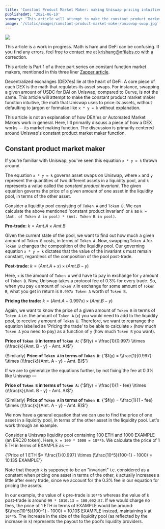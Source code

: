 ```yaml
---
title: 'Constant Product Market Maker: making Uniswap pricing intuitive.'
publishedAt: '2021-06-10'
summary: "This article will attempt to make the constant product market maker function intuitive, the math that Uniswap uses to price its assets, without defaulting to jargon or formulae like `x * y = k` without explanation."
image: '/static/images/constant-product-market-maker/uniswap-swap.jpg'
---
```


<Image src="/static/images/constant-product-market-maker/uniswap-swap.jpg" height={314} width={800}/>

This article is a work in progress. Math is hard and DeFi can be confusing. If you find any errors, feel free to contact me at 
krishang@nftlabs.co with a correction.

This article is Part 1 of a three part series on constant function market makers, mentioned in this three liner 
[Zapper article](https://zapper.crunch.help/defi-investing-101/uniswap-vs-balancer-vs-curve).

Decentralized exchanges (DEX'es) lie at the heart of DeFi. A core piece of each DEX is the math that regulates its asset swaps. 
For instance, swapping a given amount of USDC for DAI on Uniswap, compared to Curve, is not the same. This article will attempt 
to make the constant product market maker function intuitive, the math that Uniswap uses to price its assets, without defaulting to 
jargon or formulae like `x * y = k` without explanation.

This article is not an explanation of how DEX'es or Automated Market Makers work in general. Here, I'll primarily discuss a 
piece of how a DEX works — its market making function. The discussion is primarily centered around Uniswap's constant product 
market maker function.

## Constant product market maker

If you're familiar with Uniswap, you've seen this equation `x * y = k` thrown around.

The equation `x * y = k` governs asset swaps on Uniswap, where `x` and `y` represent the quantities of two different assets in a 
liquidity pool, and `k` represents a value called the *constant product invariant*. The given equation governs the price of a given 
amount of one asset in the liquidity pool, in terms of the other asset. 

Consider a liquidity pool consisting of `Token A` and `Token B`. We can calculate the above mentioned 'constant product invariant' 
or `k` as `k = (Amt. of Token A in pool) * (Amt. Token B in pool)`.

**Pre-trade:** <Latex>$k = Amt. A \times Amt. B$</Latex>

Given the current state of the pool, we want to find out how much a given amount of `Token B` costs, in terms of `Token A`. Now, 
swapping `Token A` for `Token B` changes the composition of the liquidity pool. Our governing equation `x * y = k` dictates that 
the value of the invariant `k` must remain constant, regardless of the composition of the pool post-trade.

**Post-trade:** <Latex displayMode={true}>$k = (Amt. A + x) \times (Amt. B - y)$</Latex>

Here, `x` is the amount of `Token A` we'd have to pay in exchange for `y` amount of `Token B`. Now, Uniswap takes a protocol fee of 
0.3% for every trade. So, when you pay `x` amount of `Token A` in exchange for some amount of `Token B`, what you get in return is 
`0.997x Token A` worth of `Token B`.

**Pricing the trade:** <Latex displayMode={true}>$k = (Amt. A + 0.997x) \times (Amt. B - y)$</Latex>

Again, we want to know the price of a given amount of `Token B` in terms of `Token A` i.e. the amount of `Token A` (`x`) 
you would need to add to the liquidity pool, to receive `y` amount of `Token B`. Therefore, we want to rearrange the equation labelled 
as 'Pricing the trade' to be able to calculate `x` (how much `Token A` you need to pay) as a function of `y` (how much `Token B` 
you want).

**Price of `Token B` in terms of `Token A`:**
<Latex displayMode={true}>{'$f(y) = \\frac{1}{0.997} \\times (\\frac{k}{Amt. B - y} - Amt. A)$'}</Latex>

(Similarly) **Price of `Token A` in terms of `Token B`:**
<Latex displayMode={true}>{'$f(y) = \\frac{1}{0.997} \\times (\\frac{k}{Amt. A - y} - Amt. B)$'}</Latex>

If we are to generalize the equations further, by not fixing the fee at 0.3% like Uniswap —

**Price of `Token B` in terms of `Token A`:**
<Latex displayMode={true}>{'$f(y) = \\frac{1}{1 - fee} \\times (\\frac{k}{Amt. B - y} - Amt. A)$'}</Latex>

(Similarly) **Price of `Token A` in terms of `Token B`:**
<Latex displayMode={true}>{'$f(y) = \\frac{1}{1 - fee} \\times (\\frac{k}{Amt. A - y} - Amt. B)$'}</Latex>

We now have a general equation that we can use to find the price of one asset in a liquidity pool, in terms of the other asset in the 
liquidity pool. Let's work through an example.

Consider a Uniswap liquidity pool containing 100 ETH and 1000 EXAMPLE (an ERC20 token). Here, `k = 100 * 1000 = 10**5`. We calculate 
the price of 1 ETH in terms of EXAMPLE as —

<Latex displayMode={true}>{'Price of 1 ETH $= \\frac{1}{0.997} \\times (\\frac{10^5}{100-1} - 1000) = 10.13$ EXAMPLE'}</Latex>

Note that though `k` is supposed to be an "invariant" i.e. considered as a constant when pricing one asset in terms of the other, 
`k` actually increases a little after every trade, since we account for the 0.3% fee in our equation for pricing the assets. 

In our example, the value of `k` pre-trade is `10**5` whereas the value of `k` post-trade is around `99 * 1010.13 = 100,002.87`. 
If we would charge no fees, the price of 1 ETH in terms of EXAMPLE would be around: <Latex displayMode={true}>$(\frac{10^5}{100-1} - 1000) = 10.10$ EXAMPLE</Latex> 
instead, maintaining `k` at `10**5`. The increase in the size of the liquidity pool (as reflected by the increase in `k`) represents 
the payout to the pool's liquidity providers.